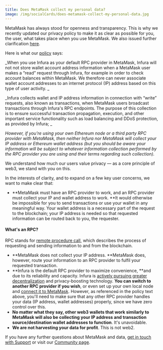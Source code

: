 ```yaml
---
title: Does MetaMask collect my personal data?
image: /img/socialCards/does-metamask-collect-my-personal-data.jpg
---
```



<CustomLayout />

MetaMask has always stood for openness and transparency. This is why we recently updated our privacy policy to make it as clear as possible for you, the user, what takes place when you use MetaMask. We also issued further clarification [here](https://consensys.net/blog/news/privacy-policy-update/).

Here is what our [policy](https://consensys.net/privacy-policy/) says:

_When you use Infura as your default RPC provider in MetaMask, Infura will not not store wallet account address information when a MetaMask user makes a “read” request through Infura, for example in order to check account balances within MetaMask. We therefore can never associate wallet account addresses to an internet protocol (IP) address based on this type of user activity. _

_Infura collects wallet and IP address information in connection with “write” requests, also known as transactions, when MetaMask users broadcast transactions through Infura's RPC endpoints. The purpose of this collection is to ensure successful transaction propagation, execution, and other important service functionality such as load balancing and DDoS protection, as provided by Infura; _

_However, if you're using your own Ethereum node or a third party RPC provider with MetaMask, then neither Infura nor MetaMask will collect your IP address or Ethereum wallet address (but you should be aware your information will be subject to whatever information collection performed by the RPC provider you are using and their terms regarding such collection)._

We understand how much our users value privacy — as a core principle of web3, we stand with you on this.

In the interests of clarity, and to expand on a few key user concerns, we want to make clear that:

- **MetaMask must have an RPC provider to work, and an RPC provider must collect your IP and wallet address to work. **It would otherwise be impossible for you to send transactions or use your wallet in any meaningful way. Your wallet address is a necessary part of the request to the blockchain; your IP address is needed so that requested information can be routed back to you, the requester.

#### What's an RPC?

RPC stands for [remote procedure call](https://www.jsonrpc.org/), which describes the process of requesting and sending information to and from the blockchain.

- **MetaMask does not collect your IP address. **MetaMask does, however, route your information to an RPC provider to fulfil your requested transaction.
- **Infura is the default RPC provider to maximize convenience, **and due to its reliability and capacity. Infura is [actively pursuing greater decentralization](https://consensys.net/blog/press-release/infura-announces-plan-to-foster-a-decentralized-infrastructure-ecosystem/) and privacy-boosting technology. **You can switch to another RPC provider if you wish**, or even set up your own local node and [connect it to MetaMask](/managing-my-wallet/using-metamask/using-a-local-node). However, as referenced in the policy text above, you'll need to make sure that any other RPC provider handles your data (IP address, wallet addresses) properly, since we have zero control over this.
- **No matter what they say, other web3 wallets that work similarly to MetaMask will also be collecting your IP address and transaction source/destination wallet addresses to function**. It's unavoidable.
- **We are not harvesting your data for profit**. This is not web2.

If you have any further questions about MetaMask and data, [get in touch with Support](/getting-started/how-to-contact-metamask-support) or visit our [Community page](https://community.metamask.io/).
